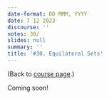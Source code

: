 ```yaml
---
date-format: DD MMM, YYYY
date: 7 12 2023
discourse: ''
notes: 30/
slides: null
summary: ''
title: '#30. Equilateral Sets'
---
```


(Back to [course page](../).)

Coming soon!
